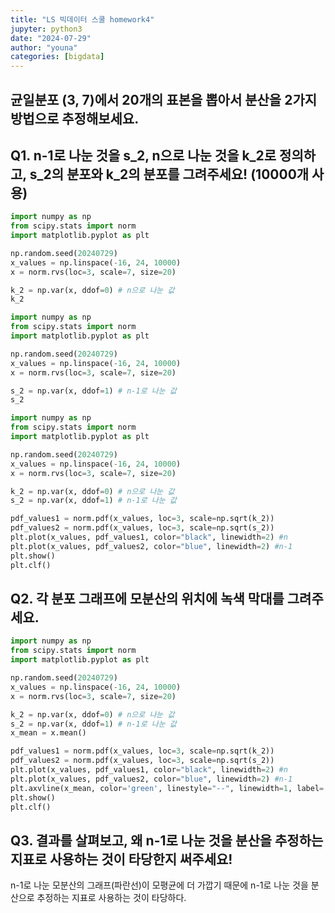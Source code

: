 ```yaml
---
title: "LS 빅데이터 스쿨 homework4"
jupyter: python3
date: "2024-07-29"
author: "youna"
categories: [bigdata]
---
```

## 균일분포 (3, 7)에서 20개의 표본을 뽑아서 분산을 2가지 방법으로 추정해보세요.
## Q1. n-1로 나눈 것을 s_2, n으로 나눈 것을 k_2로 정의하고, s_2의 분포와 k_2의 분포를 그려주세요! (10000개 사용)
```python
import numpy as np
from scipy.stats import norm
import matplotlib.pyplot as plt

np.random.seed(20240729)
x_values = np.linspace(-16, 24, 10000)
x = norm.rvs(loc=3, scale=7, size=20)

k_2 = np.var(x, ddof=0) # n으로 나눈 값
k_2
```

```python
import numpy as np
from scipy.stats import norm
import matplotlib.pyplot as plt

np.random.seed(20240729)
x_values = np.linspace(-16, 24, 10000)
x = norm.rvs(loc=3, scale=7, size=20)

s_2 = np.var(x, ddof=1) # n-1로 나눈 값
s_2
```

```python
import numpy as np
from scipy.stats import norm
import matplotlib.pyplot as plt

np.random.seed(20240729)
x_values = np.linspace(-16, 24, 10000)
x = norm.rvs(loc=3, scale=7, size=20)

k_2 = np.var(x, ddof=0) # n으로 나눈 값
s_2 = np.var(x, ddof=1) # n-1로 나눈 값

pdf_values1 = norm.pdf(x_values, loc=3, scale=np.sqrt(k_2))
pdf_values2 = norm.pdf(x_values, loc=3, scale=np.sqrt(s_2))
plt.plot(x_values, pdf_values1, color="black", linewidth=2) #n
plt.plot(x_values, pdf_values2, color="blue", linewidth=2) #n-1
plt.show()
plt.clf()
```

## Q2. 각 분포 그래프에 모분산의 위치에 녹색 막대를 그려주세요.
```python
import numpy as np
from scipy.stats import norm
import matplotlib.pyplot as plt

np.random.seed(20240729)
x_values = np.linspace(-16, 24, 10000)
x = norm.rvs(loc=3, scale=7, size=20)

k_2 = np.var(x, ddof=0) # n으로 나눈 값
s_2 = np.var(x, ddof=1) # n-1로 나눈 값
x_mean = x.mean()

pdf_values1 = norm.pdf(x_values, loc=3, scale=np.sqrt(k_2))
pdf_values2 = norm.pdf(x_values, loc=3, scale=np.sqrt(s_2))
plt.plot(x_values, pdf_values1, color="black", linewidth=2) #n
plt.plot(x_values, pdf_values2, color="blue", linewidth=2) #n-1
plt.axvline(x_mean, color='green', linestyle="--", linewidth=1, label='Mean')
plt.show()
plt.clf()

```

## Q3. 결과를 살펴보고, 왜 n-1로 나눈 것을 분산을 추정하는 지표로 사용하는 것이 타당한지 써주세요!
n-1로 나눈 모분산의 그래프(파란선)이 모평균에 더 가깝기 때문에
n-1로 나눈 것을 분산으로 추정하는 지표로 사용하는 것이 타당하다.


